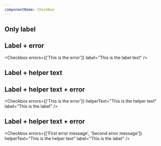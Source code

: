 ```yaml
---
componentName: Checkbox
---
```


## Only label

<Checkbox label="This is the label text" />

## Label + error

<Checkbox errors={['This is the error']} label="This is the label text" />

## Label + helper text

<Checkbox helperText="This is the helper text" label="This is the label" />

## Label + helper text + error

<Checkbox
	errors={['This is the error']}
	helperText="This is the helper text"
	label="This is the label"
/>

## Label + helper text + error

<Checkbox
	errors={['First error message', 'Second error message']}
	helperText="This is the helper text"
	label="This is the label"
/>
